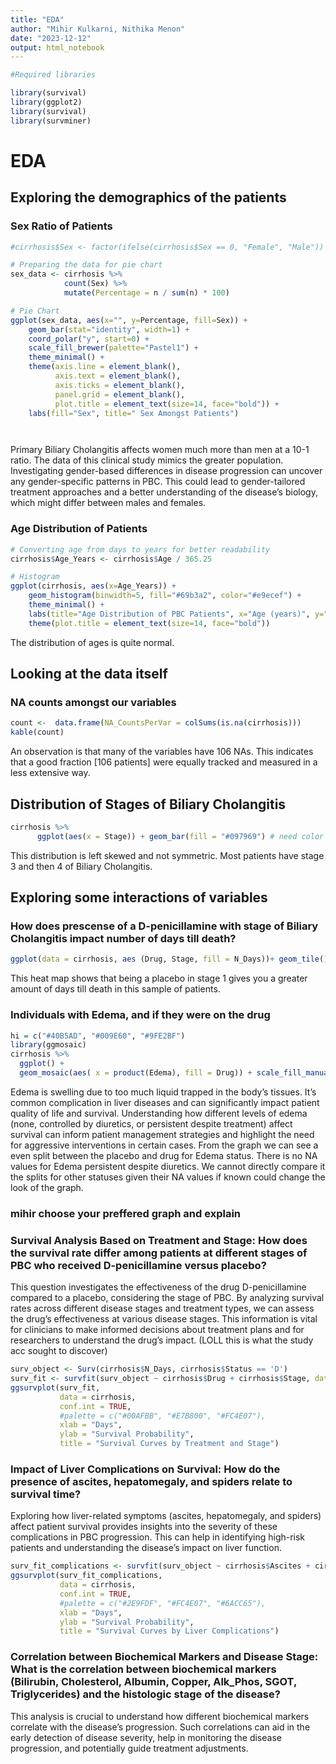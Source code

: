 ```yaml
---
title: "EDA"
author: "Mihir Kulkarni, Nithika Menon"
date: "2023-12-12"
output: html_notebook
---
```


```r
#Required libraries

library(survival)
library(ggplot2)
library(survival)
library(survminer)

```


# EDA


## Exploring the demographics of the patients


### Sex Ratio of Patients
```r

#cirrhosis$Sex <- factor(ifelse(cirrhosis$Sex == 0, "Female", "Male"))

# Preparing the data for pie chart
sex_data <- cirrhosis %>% 
            count(Sex) %>% 
            mutate(Percentage = n / sum(n) * 100)

# Pie Chart
ggplot(sex_data, aes(x="", y=Percentage, fill=Sex)) +
    geom_bar(stat="identity", width=1) +
    coord_polar("y", start=0) +
    scale_fill_brewer(palette="Pastel1") +
    theme_minimal() +
    theme(axis.line = element_blank(),
          axis.text = element_blank(),
          axis.ticks = element_blank(),
          panel.grid = element_blank(),
          plot.title = element_text(size=14, face="bold")) +
    labs(fill="Sex", title=" Sex Amongst Patients")




```
Primary Biliary Cholangitis affects women much more than men at a 10-1 ratio. The data of this clinical study mimics the greater population. Investigating gender-based differences in disease progression can uncover any gender-specific patterns in PBC. This could lead to gender-tailored treatment approaches and a better understanding of the disease's biology, which might differ between males and females.


### Age Distribution of Patients
```r
# Converting age from days to years for better readability
cirrhosis$Age_Years <- cirrhosis$Age / 365.25

# Histogram
ggplot(cirrhosis, aes(x=Age_Years)) +
    geom_histogram(binwidth=5, fill="#69b3a2", color="#e9ecef") +
    theme_minimal() +
    labs(title="Age Distribution of PBC Patients", x="Age (years)", y="Count") +
    theme(plot.title = element_text(size=14, face="bold"))

```
The distribution of ages is quite normal.


## Looking at the data itself


### NA counts amongst our variables
```r
count <-  data.frame(NA_CountsPerVar = colSums(is.na(cirrhosis)))
kable(count)
```
An observation is that many of the variables have 106 NAs. This indicates that a good fraction [106 patients] were equally tracked and measured in a less extensive way.



## Distribution of Stages of Biliary Cholangitis
```r

cirrhosis %>%
      ggplot(aes(x = Stage)) + geom_bar(fill = "#097969") # need color

```
This distribution is left skewed and not symmetric. Most patients have stage 3 and then 4 of Biliary Cholangitis. 

## Exploring some interactions of variables


### How does prescense of a D-penicillamine with stage of Biliary Cholangitis impact number of days till death?
```r

ggplot(data = cirrhosis, aes (Drug, Stage, fill = N_Days))+ geom_tile() + scale_fill_distiller(palette = "RdPu", trans = "reverse") 

```
This heat map shows that being a placebo in stage 1 gives you a greater amount of days till death in this sample of patients. 



### Individuals with Edema, and if they were on the drug
```r

hi = c("#40B5AD", "#009E60", "#9FE2BF")
library(ggmosaic)
cirrhosis %>%
  ggplot() +
  geom_mosaic(aes( x = product(Edema), fill = Drug)) + scale_fill_manual(values = hi)
```

Edema is swelling due to too much liquid trapped in the body's tissues. It's common complication in liver diseases and can significantly impact patient quality of life and survival. Understanding how different levels of edema (none, controlled by diuretics, or persistent despite treatment) affect survival can inform patient management strategies and highlight the need for aggressive interventions in certain cases. From the graph we can see a even split between the placebo and drug for Edema status. There is no NA values for Edema persistent despite diuretics. We cannot  directly compare it the splits for other statuses given their NA values if known could change the look of the graph. 



### mihir choose your preffered graph and explain

### Survival Analysis Based on Treatment and Stage: How does the survival rate differ among patients at different stages of PBC who received D-penicillamine versus placebo?

This question investigates the effectiveness of the drug D-penicillamine compared to a placebo, considering the stage of PBC. By analyzing survival rates across different disease stages and treatment types, we can assess the drug's effectiveness at various disease stages. This information is vital for clinicians to make informed decisions about treatment plans and for researchers to understand the drug's impact. (LOLL this is what the study acc sought to discover)



```r
surv_object <- Surv(cirrhosis$N_Days, cirrhosis$Status == 'D')
surv_fit <- survfit(surv_object ~ cirrhosis$Drug + cirrhosis$Stage, data = cirrhosis)
ggsurvplot(surv_fit, 
           data = cirrhosis,
           conf.int = TRUE, 
           #palette = c("#00AFBB", "#E7B800", "#FC4E07"),
           xlab = "Days", 
           ylab = "Survival Probability", 
           title = "Survival Curves by Treatment and Stage")
```






### Impact of Liver Complications on Survival: How do the presence of ascites, hepatomegaly, and spiders relate to survival time?

Exploring how liver-related symptoms (ascites, hepatomegaly, and spiders) affect patient survival provides insights into the severity of these complications in PBC progression. This can help in identifying high-risk patients and understanding the disease's impact on liver function.

```r
surv_fit_complications <- survfit(surv_object ~ cirrhosis$Ascites + cirrhosis$Hepatomegaly + cirrhosis$Spiders, data = cirrhosis)
ggsurvplot(surv_fit_complications, 
           data = cirrhosis,
           conf.int = TRUE, 
           #palette = c("#2E9FDF", "#FC4E07", "#6ACC65"),
           xlab = "Days", 
           ylab = "Survival Probability", 
           title = "Survival Curves by Liver Complications")
```

### Correlation between Biochemical Markers and Disease Stage: What is the correlation between biochemical markers (Bilirubin, Cholesterol, Albumin, Copper, Alk_Phos, SGOT, Triglycerides) and the histologic stage of the disease?

This analysis is crucial to understand how different biochemical markers correlate with the disease's progression. Such correlations can aid in the early detection of disease severity, help in monitoring the disease progression, and potentially guide treatment adjustments.








